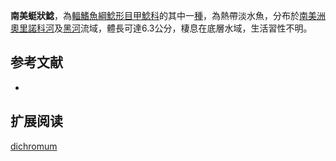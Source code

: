 {{Speciesbox
| name = 南美蜓狀鯰
| image = 
| image_width = 250px
| image_caption = 
| status = NE
| status_system = IUCN3.1
| genus = Acestridium
| species = dichromum
| authority = Retzer, Nico & Provenzano, 1999
| synonyms = 
}}

'''南美蜓狀鯰'''，為[[輻鰭魚綱|輻鰭魚綱]][[鯰形目|鯰形目]][[甲鯰科|甲鯰科]]的其中一[[種|種]]，為熱帶淡水魚，分布於[[南美洲|南美洲]][[奧里諾科河|奧里諾科河]]及[[黑河|黑河]]流域，體長可達6.3公分，棲息在底層水域，生活習性不明。

==参考文献==
*{{FishBase_species|genus=Acestridium|species=dichromum|year=2014|month=11}}

== 扩展阅读 ==
{{refbegin}}
{{wikispecies-inline|Acestridium dichromum|南美蜓狀鯰}}
{{refend}}
{{Taxonbar|from=Q6430779}}

[[Category:蜓狀鯰屬|dichromum]]